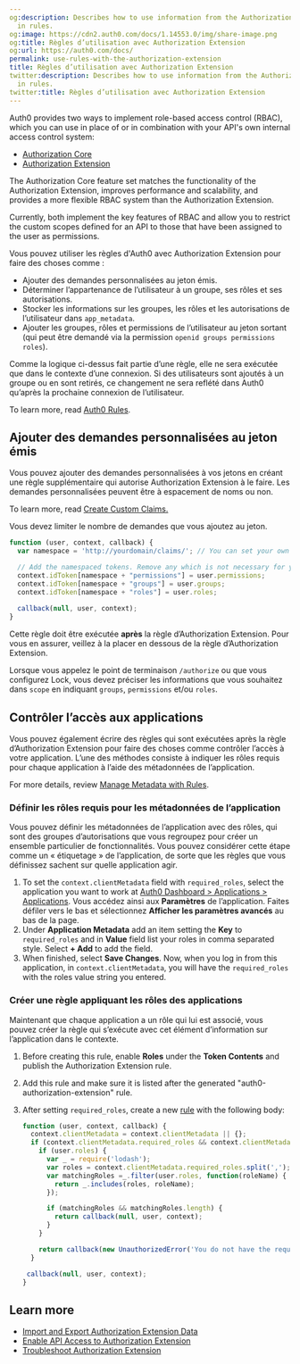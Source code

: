 ```yaml
---
og:description: Describes how to use information from the Authorization Extension
  in rules.
og:image: https://cdn2.auth0.com/docs/1.14553.0/img/share-image.png
og:title: Règles d’utilisation avec Authorization Extension
og:url: https://auth0.com/docs/
permalink: use-rules-with-the-authorization-extension
title: Règles d’utilisation avec Authorization Extension
twitter:description: Describes how to use information from the Authorization Extension
  in rules.
twitter:title: Règles d’utilisation avec Authorization Extension
---
```


<Callout icon="file-lines" color="#0EA5E9" iconType="regular">

Auth0 provides two ways to implement role-based access control (RBAC), which you can use in place of or in combination with your API's own internal access control system:

* [Authorization Core](/docs/manage-users/access-control/rbac)
* [Authorization Extension](/docs/customize/extensions/authorization-extension)

The Authorization Core feature set matches the functionality of the Authorization Extension, improves performance and scalability, and provides a more flexible RBAC system than the Authorization Extension.

Currently, both implement the key features of RBAC and allow you to restrict the custom scopes defined for an API to those that have been assigned to the user as permissions.

</Callout>

Vous pouvez utiliser les règles d'Auth0 avec Authorization Extension pour faire des choses comme :

* Ajouter des demandes personnalisées au jeton émis.
* Déterminer l’appartenance de l’utilisateur à un groupe, ses rôles et ses autorisations.
* Stocker les informations sur les groupes, les rôles et les autorisations de l’utilisateur dans `app_metadata`.
* Ajouter les groupes, rôles et permissions de l’utilisateur au jeton sortant (qui peut être demandé via la permission `openid groups permissions roles`).

Comme la logique ci-dessus fait partie d’une règle, elle ne sera exécutée que dans le contexte d’une connexion. Si des utilisateurs sont ajoutés à un groupe ou en sont retirés, ce changement ne sera reflété dans Auth0 qu’après la prochaine connexion de l’utilisateur.

To learn more, read [Auth0 Rules](/docs/customize/rules).

## Ajouter des demandes personnalisées au jeton émis

Vous pouvez ajouter des demandes personnalisées à vos jetons en créant une règle supplémentaire qui autorise Authorization Extension à le faire. Les demandes personnalisées peuvent être à espacement de noms ou non.

To learn more, read [Create Custom Claims.](/docs/secure/tokens/json-web-tokens/create-custom-claims)

Vous devez limiter le nombre de demandes que vous ajoutez au jeton.

```javascript lines
function (user, context, callback) {
  var namespace = 'http://yourdomain/claims/'; // You can set your own namespace, but do not use an Auth0 domain

  // Add the namespaced tokens. Remove any which is not necessary for your scenario
  context.idToken[namespace + "permissions"] = user.permissions;
  context.idToken[namespace + "groups"] = user.groups;
  context.idToken[namespace + "roles"] = user.roles;
  
  callback(null, user, context);
}
```






Cette règle doit être exécutée **après** la règle d’Authorization Extension. Pour vous en assurer, veillez à la placer en dessous de la règle d’Authorization Extension.

Lorsque vous appelez le point de terminaison `/authorize` ou que vous configurez Lock, vous devez préciser les informations que vous souhaitez dans `scope` en indiquant `groups`, `permissions` et/ou `roles`.

## Contrôler l’accès aux applications

Vous pouvez également écrire des règles qui sont exécutées après la règle d’Authorization Extension pour faire des choses comme contrôler l’accès à votre application. L’une des méthodes consiste à indiquer les rôles requis pour chaque application à l’aide des métadonnées de l’application.

For more details, review [Manage Metadata with Rules](/docs/manage-users/user-accounts/metadata/manage-metadata-rules).

### Définir les rôles requis pour les métadonnées de l’application

Vous pouvez définir les métadonnées de l’application avec des rôles, qui sont des groupes d’autorisations que vous regroupez pour créer un ensemble particulier de fonctionnalités. Vous pouvez considérer cette étape comme un « étiquetage » de l’application, de sorte que les règles que vous définissez sachent sur quelle application agir.

1. ⁠⁠⁠⁠To set the `context.clientMetadata` field with `required_roles`, select the application you want to work at [Auth0 Dashboard > Applications > Applications](https://manage.auth0.com/#/applications).
   Vous accédez ainsi aux **Paramètres** de l’application. Faites défiler vers le bas et sélectionnez **Afficher les paramètres avancés** au bas de la page.
2. Under **Application Metadata** add an item setting the **Key** to `required_roles` and in **Value** field list your roles in comma separated style. Select **+ Add** to add the field.
3. When finished, select **Save Changes**. Now, when you log in from this application, in `context.clientMetadata`, you will have the `required_roles` with the roles value string you entered.

### Créer une règle appliquant les rôles des applications

Maintenant que chaque application a un rôle qui lui est associé, vous pouvez créer la règle qui s’exécute avec cet élément d’information sur l’application dans le contexte.

1. Before creating this rule, enable **Roles** under the **Token Contents** and publish the Authorization Extension rule.
2. Add this rule and make sure it is listed after the generated "auth0-authorization-extension" rule.
3. After setting `required_roles`, create a new [rule](https://manage.auth0.com/#/rules) with the following body:

   ```javascript lines
   function (user, context, callback) {
     context.clientMetadata = context.clientMetadata || {};
     if (context.clientMetadata.required_roles && context.clientMetadata.required_roles.length){
       if (user.roles) {
         var _ = require('lodash');
         var roles = context.clientMetadata.required_roles.split(',');
         var matchingRoles =_.filter(user.roles, function(roleName) {
           return _.includes(roles, roleName);
         });

         if (matchingRoles && matchingRoles.length) {
           return callback(null, user, context);
         }
       }

       return callback(new UnauthorizedError('You do not have the required role to access ' + context.clientName));
     }

    callback(null, user, context);
   }
   ```


   

   

## Learn more

* [Import and Export Authorization Extension Data](/docs/customize/extensions/authorization-extension/import-and-export-authorization-extension-data)
* [Enable API Access to Authorization Extension](/docs/customize/extensions/authorization-extension/enable-api-access-to-authorization-extension)
* [Troubleshoot Authorization Extension](/docs/troubleshoot/authentication-issues/troubleshoot-authorization-extension)